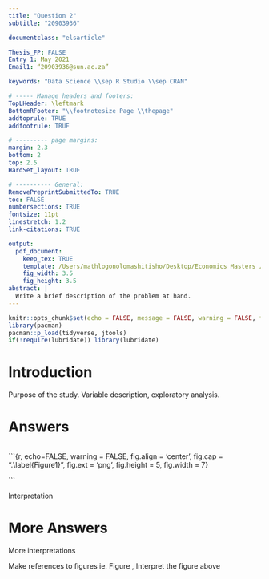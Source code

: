 ```yaml
---
title: "Question 2"
subtitle: "20903936"

documentclass: "elsarticle"

Thesis_FP: FALSE
Entry 1: May 2021
Email1: “20903936@sun.ac.za” 

keywords: "Data Science \\sep R Studio \\sep CRAN" 

# ----- Manage headers and footers:
TopLHeader: \leftmark
BottomRFooter: "\\footnotesize Page \\thepage"
addtoprule: TRUE
addfootrule: TRUE               

# --------- page margins:
margin: 2.3
bottom: 2 
top: 2.5 
HardSet_layout: TRUE 

# ---------- General:
RemovePreprintSubmittedTo: TRUE 
toc: FALSE                       
numbersections: TRUE             
fontsize: 11pt                  
linestretch: 1.2                
link-citations: TRUE            

output:
  pdf_document:
    keep_tex: TRUE
    template: /Users/mathlogonolomashitisho/Desktop/Economics Masters /Semester 1/Data Science/20903936 Practical Test/Question 2/Tex/TexDefault.txt
    fig_width: 3.5
    fig_height: 3.5
abstract: |
  Write a brief description of the problem at hand.
---
```



```r
knitr::opts_chunk$set(echo = FALSE, message = FALSE, warning = FALSE, fig.width = 6, fig.height = 5, fig.pos="H", fig.pos = 'H')
library(pacman)
pacman::p_load(tidyverse, jtools)
if(!require(lubridate)) library(lubridate)


```

# Introduction 

Purpose of the study.
Variable description, exploratory analysis.

# Answers

```r



```

```{r, echo=FALSE,  warning =  FALSE, fig.align = 'center', fig.cap = ".\\label{Figure1}", fig.ext = 'png', fig.height = 5, fig.width = 7}



```


Interpretation

\newpage

# More Answers

More interpretations

Make references to figures ie. Figure \ref{Figure1}, Interpret the figure above

